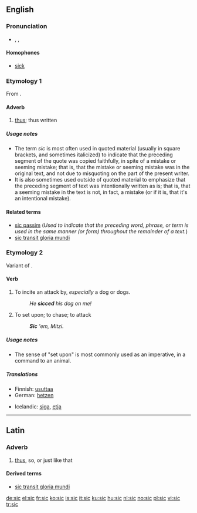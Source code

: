 ==English==
{{wikipedia}}

===Pronunciation===
*{{enPR|sĭk}}, {{IPA|/sɪk/}}, {{SAMPA|/<tt>sIk</tt>/}}
*:{{rhymes|ɪk}}

====Homophones====
*[[sick]]

===Etymology 1===
From {{L.}} {{term|sic|sīc|thus, so|lang=la}}.

====Adverb====
{{en-adv|-}}

# [[thus]]; thus written

=====Usage notes=====
*The term ''sic'' is most often used in quoted material (usually in square brackets, and sometimes italicized) to indicate that the preceding segment of the quote was copied faithfully, in spite of a mistake or seeming mistake; that is, that the mistake or seeming mistake was in the original text, and not due to misquoting on the part of the present writer.
*It is also sometimes used outside of quoted material to emphasize that the preceding segment of text was intentionally written as is; that is, that a seeming mistake in the text is not, in fact, a mistake (or if it is, that it's an intentional mistake).

====Related terms====
* [[sic passim]] (''Used to indicate that the preceding word, phrase, or term is used in the same manner (or form) throughout the remainder of a text.'')
* [[sic transit gloria mundi]]

===Etymology 2===
Variant of {{term|seek}}.

====Verb====
{{en-verb|sic|c|ing}}

# {{transitive}} To incite an attack by, ''especially'' a dog or dogs.
#: ''He '''sicced''' his dog on me!''
# {{transitive}} To set upon; to chase; to attack
#: '''''Sic''' 'em, Mitzi.''

=====Usage notes=====
* The sense of "set upon" is most commonly used as an imperative, in a command to an animal.

=====Translations=====
{{trans-top|incite an attack by}}
*Finnish: [[usuttaa]]
*German: [[hetzen]]
{{trans-mid}}
*Icelandic: [[siga]], [[etja]]
{{trans-bottom}}

----

==Latin==

===Adverb===
{{infl|la|adverb|head=sīc}}

# [[thus]], so, or just like that

====Derived terms====
* [[sic transit gloria mundi]]

[[de:sic]]
[[el:sic]]
[[fr:sic]]
[[ko:sic]]
[[is:sic]]
[[it:sic]]
[[ku:sic]]
[[hu:sic]]
[[nl:sic]]
[[no:sic]]
[[pl:sic]]
[[vi:sic]]
[[tr:sic]]